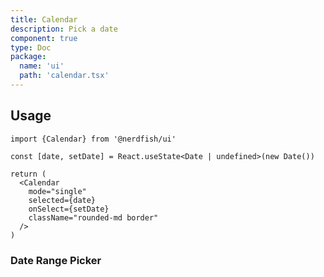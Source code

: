 ```yaml
---
title: Calendar
description: Pick a date
component: true
type: Doc
package:
  name: 'ui'
  path: 'calendar.tsx'
---
```


<ComponentExample src="/components/examples/calendar/demo.tsx">
  <CalendarDemo />
</ComponentExample>

## Usage

```tsx
import {Calendar} from '@nerdfish/ui'
```

```tsx
const [date, setDate] = React.useState<Date | undefined>(new Date())

return (
  <Calendar
    mode="single"
    selected={date}
    onSelect={setDate}
    className="rounded-md border"
  />
)
```

### Date Range Picker

<ComponentExample src="/components/examples/calendar/date-range-picker.tsx">
  <DateRangePicker />
</ComponentExample>
